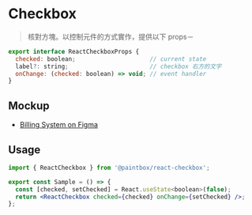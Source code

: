 
<Meta title="React/Form/Checkbox/Doc" />

# Checkbox

> 核對方塊。以控制元件的方式實作，提供以下 props－

```javascript
export interface ReactCheckboxProps {
  checked: boolean;                     // current state
  label?: string;                       // checkbox 右方的文字
  onChange: (checked: boolean) => void; // event handler
}
```

## Mockup

- [Billing System on Figma](https://www.figma.com/file/rvTsTJLCarPAEYvdXQuRDY/Billing-System---1.0.0?node-id=5499%3A22168)

## Usage 

```jsx
import { ReactCheckbox } from '@paintbox/react-checkbox';

export const Sample = () => {
  const [checked, setChecked] = React.useState<boolean>(false);
  return <ReactCheckbox checked={checked} onChange={setChecked} />;
};
```
